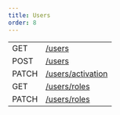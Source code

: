 ```yaml
---
title: Users
order: 8
---
```


<EndpointsTable title="Endpoints">

| | |
| --- | --------------------- |
| GET | [/users](../get-all-users.api.mdx) |
| POST | [/users](../create-user.api.mdx) |
| PATCH | [/users/activation](../patch-user-activation.api.mdx) |
| GET | [/users/roles](../get-all-roles.api.mdx) |
| PATCH | [/users/roles](../patch-user-role.api.mdx) |

</EndpointsTable>